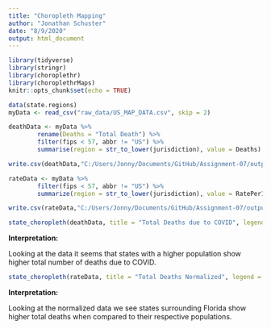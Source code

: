 ```yaml
---
title: "Choropleth Mapping"
author: "Jonathan Schuster"
date: "8/9/2020"
output: html_document
---
```


```r
library(tidyverse)
library(stringr)
library(choroplethr)
library(choroplethrMaps)
knitr::opts_chunk$set(echo = TRUE)
```

```r
data(state.regions)
myData <- read_csv("raw_data/US_MAP_DATA.csv", skip = 2)
```

```r
deathData <- myData %>% 
        rename(Deaths = "Total Death") %>%
        filter(fips < 57, abbr != "US") %>%
        summarise(region = str_to_lower(jurisdiction), value = Deaths)

write.csv(deathData,"C:/Users/Jonny/Documents/GitHub/Assignment-07/output/deaths_by_state.csv", row.names = FALSE)

```

```r
rateData <- myData %>% 
        filter(fips < 57, abbr != "US") %>%
        summarize(region = str_to_lower(jurisdiction), value = RatePer100000)

write.csv(rateData,"C:/Users/Jonny/Documents/GitHub/Assignment-07/output/normalized_deaths_by_state.csv", row.names = FALSE)
```

```r

state_choropleth(deathData, title = "Total Deaths due to COVID", legend = "Deaths")

```

**Interpretation:**

Looking at the data it seems that states with a higher population show higher total number of deaths due to COVID. 

```r
state_choropleth(rateData, title = "Total Deaths Normalized", legend = "Deaths")

```

**Interpretation:**

Looking at the normalized data we see states surrounding Florida show higher total deaths when compared to their respective populations. 